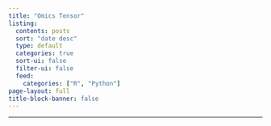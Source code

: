 ```yaml
---
title: "Omics Tensor"
listing:
  contents: posts
  sort: "date desc"
  type: default
  categories: true
  sort-ui: false
  filter-ui: false
  feed:
    categories: ["R", "Python"]
page-layout: full
title-block-banner: false
---
```

::: {.column-page}

---

:::


